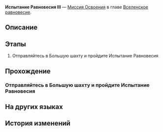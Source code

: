 {{Дополнить|Диалоги.}}
{{Миссия Инфобокс
|id              = 4020103
|Название        = 
|Изображение     = Миссия Освоения Испытание Равновесия III.png
|Тип             = Миссия Освоения
|События         = 
|Глава           = Вселенское равновесие
|Условия         = 
* Достигните [[Уровень Освоения|Уровня Освоения]] 40
* Завершена [[Миссия Освоения]] ''[[Долгое ожидание лезвия клинка]]''
|Персонажи       = Первопроходец
|СтартЛокация    = [[Ярило-VI]] — [[Большая шахта]]
|Локации         = Большая шахта
|Предыдущая      = Долгое ожидание лезвия клинка
|Следующая       = 
|Награды         = Звёздный пропуск*3; Путеводитель путешественника*12; Очищенный эфир*10; Кредиты*50 000
}}
'''Испытание Равновесия III''' — [[Миссия Освоения]] в главе [[Вселенское равновесие]].

==Описание==
{{Описание|Вы завершили третье испытание Равновесия, укрепив равновесие между собой и вселенной.}}

==Этапы==
# Отправляйтесь в Большую шахту и пройдите Испытание Равновесия

==Прохождение==
{{Дополнить}}

===Отправляйтесь в Большую шахту и пройдите Испытание Равновесия===
{{Описание миссии|локация=Большая шахта|Арбитр снова здесь. Вы уже хорошо осведомлены о содержании, формате, плюсах и минусах, не так ли? Тогда идите. Ради Равновесия...}}
{{Диалог Начало}}
{{Диалог Конец}}

==На других языках==
{{На других языках
|en   = Trial of Equilibrium: Part Three
|zhs  = 「均衡」的试炼•叁
|zht  = 「均衡」的試煉•參
|ja   = 「均衡」の試練・参
|ko   = 「균형」의 시련•3
|es   = Prueba del Equilibrio (III)
|fr   = Épreuve de l'Équilibre &mdash; Troisième&nbsp;partie
|ru   = Испытание Равновесия III
|th   = บททดสอบแห่งความสมดุล - 3
|vi   = Rèn Luyện Cân Bằng-3
|de   = Prüfung der Balance&nbsp;– Drei
|id   = Ujian "Equilibrium" (III)
|pt   = Prova do Equilíbrio: Parte Três
}}

==История изменений==
{{История изменений|2.7}}

